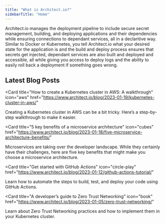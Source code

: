 ```yaml
---
title: "What is Architect.io?"
sidebarTitle: "Home"
---
```


Architect.io manages the deployment pipeline to include secure secret
management, building, and deploying applications and their dependencies while
ensuring connections to dependant services, all in a declaritive way. Similar to
Docker or Kubernetes, you tell Architect.io what your desired state for the
application is and the build and deploy process ensures that secrets get
injected, dependant services are also built and deployed and accessible, all
while giving you access to deploy logs and the ability to easily roll back a
deployment if something goes wrong.

<Card
  title="For users of Visual Studio Code, check out the Architect.io extension!"
  href="https://marketplace.visualstudio.com/items?itemName=Architectio.architect-vscode"
/>

## Latest Blog Posts

<Card
  title="How to create a Kubernetes cluster in AWS: A walkthrough"
  icon="aws"
  href="https://www.architect.io/blog/2023-01-19/kubernetes-cluster-in-aws/"
>
  Creating a Kubernetes cluster in AWS can be a bit tricky. Here’s a
  step-by-step walkthrough to make it easier.
</Card>

<Card
  title="5 key benefits of a microservice architecture"
  icon="cubes"
  href="https://www.architect.io/blog/2023-01-18/five-microservice-architecture-benefits/"
>
  Microservices are taking over the developer landscape. While they certainly
  have their challenges, here are five key benefits that might make you choose a
  microservice architecture.
</Card>

<Card
  title="Get started with GitHub Actions"
  icon="circle-play"
  href="https://www.architect.io/blog/2023-01-12/github-actions-tutorial/"
>
  Learn how to automate the steps to build, test, and deploy your code using
  GitHub Actions.
</Card>

<Card
  title="A developer’s guide to Zero Trust Networking"
  icon="book"
  href="https://www.architect.io/blog/2023-01-05/zero-trust-networking/"
>
  Learn about Zero Trust Networking practices and how to implement them in your
  Kubernetes cluster.
</Card>
